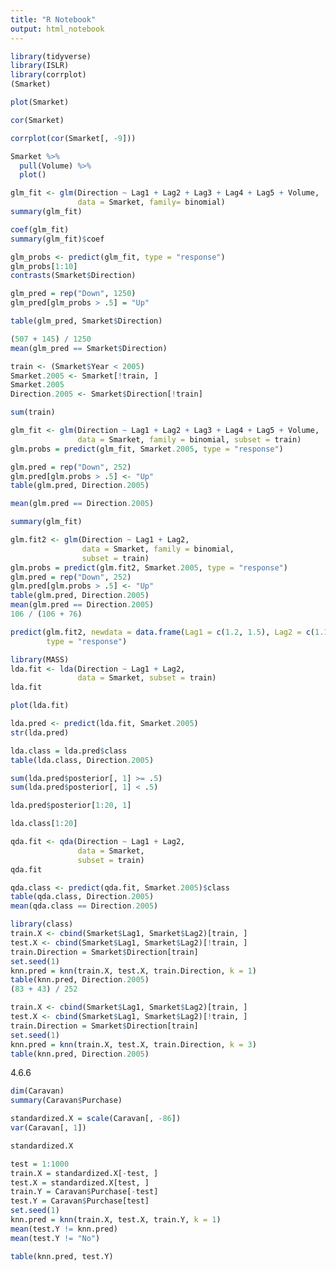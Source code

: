 ```yaml
---
title: "R Notebook"
output: html_notebook
---
```

```r
library(tidyverse)
library(ISLR)
library(corrplot)
(Smarket)
```



```r
plot(Smarket)
```

```r
cor(Smarket)
```

```r
corrplot(cor(Smarket[, -9]))
```

```r
Smarket %>%
  pull(Volume) %>%
  plot()
```

```r
glm_fit <- glm(Direction ~ Lag1 + Lag2 + Lag3 + Lag4 + Lag5 + Volume,
               data = Smarket, family= binomial)
summary(glm_fit)
```

```r
coef(glm_fit)
summary(glm_fit)$coef
```

```r
glm_probs <- predict(glm_fit, type = "response")
glm_probs[1:10]
contrasts(Smarket$Direction)
```

```r
glm_pred = rep("Down", 1250)
glm_pred[glm_probs > .5] = "Up"
```

```r
table(glm_pred, Smarket$Direction)
```

```r
(507 + 145) / 1250
mean(glm_pred == Smarket$Direction)
```

```r
train <- (Smarket$Year < 2005)
Smarket.2005 <- Smarket[!train, ]
Smarket.2005
Direction.2005 <- Smarket$Direction[!train]
```

```r
sum(train)
```


```r
glm_fit <- glm(Direction ~ Lag1 + Lag2 + Lag3 + Lag4 + Lag5 + Volume,
               data = Smarket, family = binomial, subset = train)
glm.probs = predict(glm_fit, Smarket.2005, type = "response")
```

```r
glm.pred = rep("Down", 252)
glm.pred[glm.probs > .5] <- "Up"
table(glm.pred, Direction.2005)
```

```r
mean(glm.pred == Direction.2005)
```

```r
summary(glm_fit)
```

```r
glm.fit2 <- glm(Direction ~ Lag1 + Lag2, 
                data = Smarket, family = binomial,
                subset = train)
glm.probs = predict(glm.fit2, Smarket.2005, type = "response")
glm.pred = rep("Down", 252)
glm.pred[glm.probs > .5] <- "Up"
table(glm.pred, Direction.2005)
mean(glm.pred == Direction.2005)
106 / (106 + 76)
```

```r
predict(glm.fit2, newdata = data.frame(Lag1 = c(1.2, 1.5), Lag2 = c(1.1, -0.8)), 
        type = "response")
```

```r
library(MASS)
lda.fit <- lda(Direction ~ Lag1 + Lag2,
               data = Smarket, subset = train)
lda.fit
```

```r
plot(lda.fit)
```

```r
lda.pred <- predict(lda.fit, Smarket.2005)
str(lda.pred)
```

```r
lda.class = lda.pred$class
table(lda.class, Direction.2005)
```

```r
sum(lda.pred$posterior[, 1] >= .5)
sum(lda.pred$posterior[, 1] < .5)
```

```r
lda.pred$posterior[1:20, 1]
```

```r
lda.class[1:20]
```

```r
qda.fit <- qda(Direction ~ Lag1 + Lag2, 
               data = Smarket,
               subset = train)
qda.fit
```

```r
qda.class <- predict(qda.fit, Smarket.2005)$class
table(qda.class, Direction.2005)
mean(qda.class == Direction.2005)
```

```r
library(class)
train.X <- cbind(Smarket$Lag1, Smarket$Lag2)[train, ]
test.X <- cbind(Smarket$Lag1, Smarket$Lag2)[!train, ]
train.Direction = Smarket$Direction[train]
set.seed(1)
knn.pred = knn(train.X, test.X, train.Direction, k = 1)
table(knn.pred, Direction.2005)
(83 + 43) / 252
```

```r
train.X <- cbind(Smarket$Lag1, Smarket$Lag2)[train, ]
test.X <- cbind(Smarket$Lag1, Smarket$Lag2)[!train, ]
train.Direction = Smarket$Direction[train]
set.seed(1)
knn.pred = knn(train.X, test.X, train.Direction, k = 3)
table(knn.pred, Direction.2005)
```

4.6.6
```r
dim(Caravan)
summary(Caravan$Purchase)
```

```r
standardized.X = scale(Caravan[, -86])
var(Caravan[, 1])
```

```r
standardized.X
```

```r
test = 1:1000
train.X = standardized.X[-test, ]
test.X = standardized.X[test, ]
train.Y = Caravan$Purchase[-test]
test.Y = Caravan$Purchase[test]
set.seed(1)
knn.pred = knn(train.X, test.X, train.Y, k = 1)
mean(test.Y != knn.pred)
mean(test.Y != "No")
```

```r
table(knn.pred, test.Y)
```

